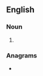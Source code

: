 ==English==

===Noun===
{{head|en|noun plural form}}

# {{plural of|mpret|lang=en}}

===Anagrams===
* {{anagrams|en|T perms|tremps}}